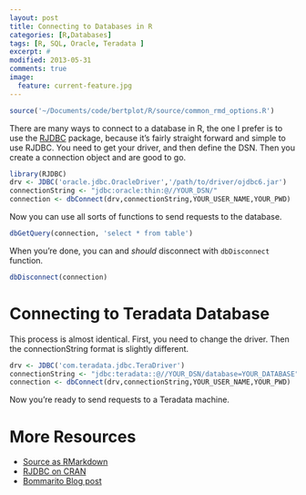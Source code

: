 ```yaml
---
layout: post
title: Connecting to Databases in R
categories: [R,Databases]
tags: [R, SQL, Oracle, Teradata ]
excerpt: #
modified: 2013-05-31
comments: true
image:
  feature: current-feature.jpg
---
```


```r
source('~/Documents/code/bertplot/R/source/common_rmd_options.R')
```

There are many ways to connect to a database in R, the one I prefer is to use the [RJDBC](https://github.com/s-u/RJDBC) package, because it's fairly straight forward and simple to use RJDBC.  You need to get your driver, and then define the DSN.  Then you create a connection object and are good to go.

```r
library(RJDBC)
drv <- JDBC('oracle.jdbc.OracleDriver','/path/to/driver/ojdbc6.jar')
connectionString <- "jdbc:oracle:thin:@//YOUR_DSN/"
connection <- dbConnect(drv,connectionString,YOUR_USER_NAME,YOUR_PWD)
```

Now you can use all sorts of functions to send requests to the database.

```r
dbGetQuery(connection, 'select * from table')
```

When you're done, you can and *should* disconnect with `dbDisconnect` function.

```r
dbDisconnect(connection)
```



# Connecting to Teradata Database

This process is almost identical.  First, you need to change the driver. Then the connectionString format is slightly different.

```r
drv <- JDBC('com.teradata.jdbc.TeraDriver')
connectionString <- "jdbc:teradata::@//YOUR_DSN/database=YOUR_DATABASE"
connection <- dbConnect(drv,connectionString,YOUR_USER_NAME,YOUR_PWD)
```

Now you're ready to send requests to a Teradata machine.



# More Resources
- [Source as RMarkdown](https://github.com/rweyant/bertplot/)
- [RJDBC on CRAN](https://cran.r-project.org/web/packages/RJDBC/index.html)
- [Bommarito Blog post](http://bommaritollc.com/2012/11/connecting-r-to-an-oracle-database-with-rjdbc/?utm_source=rss&utm_medium=rss&utm_campaign=connecting-r-to-an-oracle-database-with-rjdbc)
